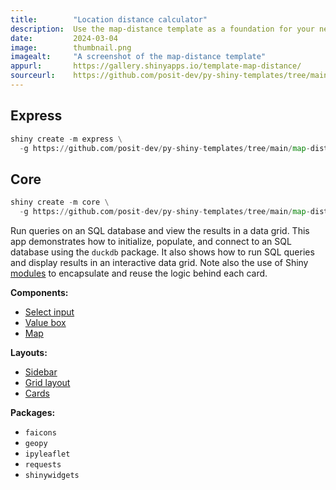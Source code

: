 ```yaml
---
title:        "Location distance calculator"
description:  Use the map-distance template as a foundation for your next Shiny app.
date:         2024-03-04
image:        thumbnail.png
imagealt:     "A screenshot of the map-distance template"
appurl:       https://gallery.shinyapps.io/template-map-distance/
sourceurl:    https://github.com/posit-dev/py-shiny-templates/tree/main/map-distance
---
```


::: {.panel-tabset .shiny-mode-tabset  group="shiny-app-mode"}
## Express
``` python
shiny create -m express \
  -g https://github.com/posit-dev/py-shiny-templates/tree/main/map-distance
```
## Core
``` python
shiny create -m core \
  -g https://github.com/posit-dev/py-shiny-templates/tree/main/map-distance
```
:::


Run queries on an SQL database and view the results in a data grid.
This app demonstrates how to initialize, populate, and connect to an SQL database using the `duckdb` package.
It also shows how to run SQL queries and display results in an interactive data grid.
Note also the use of Shiny [modules](/docs/modules.html) to encapsulate and reuse the logic behind each card.


:::: {.grid .tags}
::: {.g-col-4}

**Components:**

* [Select input](/components/inputs/selectize-single/)
* [Value box](/components/outputs/value-box)
* [Map](/components/outputs/map-ipyleaflet)

:::
::: {.g-col-4}

**Layouts:**

* [Sidebar](/layouts/sidebars)
* [Grid layout](/layouts/arrange)
* [Cards](/layouts/panels-cards/#content-divided-by-cards)

:::
::: {.g-col-4}

**Packages:**

* `faicons`
* `geopy`
* `ipyleaflet`
* `requests`
* `shinywidgets`

:::
::::
